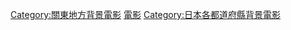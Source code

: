 {{日本行政區劃分類導航|背景電影}}
{{DEFAULTSORT:Ibaragi}}
[[Category:關東地方背景電影|Category:關東地方背景電影]]
[[Category:茨城縣背景作品|電影]]
[[Category:日本各都道府縣背景電影|Category:日本各都道府縣背景電影]]